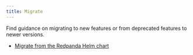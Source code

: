 ```yaml
---
title: Migrate
---
```


<head>
    <meta name="title" content="Migrate| Redpanda Docs"/>
    <meta name="description" content="Index page for migration topics related to Redpanda. Find guidance on migrating to new features or from deprecated features to newer versions."/>
    <link rel="canonical" href="https://docs.redpanda.com/docs/migrate/index/" />
</head>

Find guidance on migrating to new features or from deprecated features to newer versions.

- [Migrate from the Redpanda Helm chart](./kubernetes/helm-to-operator)
